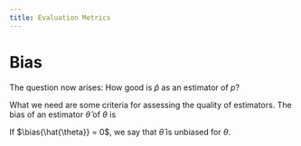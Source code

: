 ```yaml
---
title: Evaluation Metrics
---
```


# Bias

The question now arises: How good is $\hat{p}$ as an estimator of $p$?

What we need are some criteria for assessing the quality of estimators. The bias of an estimator $\hat{\theta}$ of $\theta$ is
\begin{equation}
\bias{\hat{\theta}} = \E{\hat{\theta}} - \theta
\end{equation}

If $\bias{\hat{\theta}} = 0$, we say that $\hat{\theta}$ is unbiased for $\theta$.